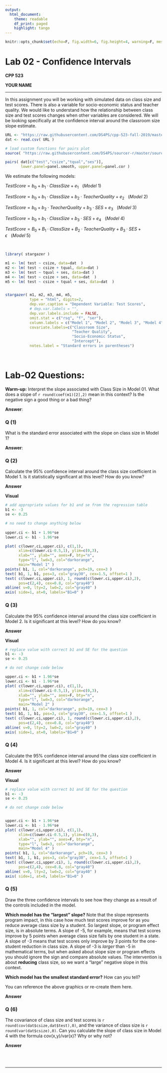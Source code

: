 ```yaml
---
output:
  html_document:
    theme: readable
    df_print: paged
    highlight: tango
---
```


```r
knitr::opts_chunk$set(echo=F, fig.width=6, fig.height=4, warning=F, message=F )
```

# Lab 02 - Confidence Intervals

**CPP 523**

**YOUR NAME**

---------------
 
In this assignment you will be working with simulated data on class size and test scores.  There is also a variable for socio-economic status and teacher quality.  We would like to understand how the relationship between class size and test scores changes when other variables are considered.  We will be looking specifically at the confidence interval around the classroom size slope estimate.


```r
URL <- "https://raw.githubusercontent.com/DS4PS/cpp-523-fall-2019/master/labs/class-size-seed-1234.csv"
dat <- read.csv( URL )
```



```r
# load custom functions for pairs plot
source( "https://raw.githubusercontent.com/DS4PS/sourcer-r/master/sourcer.R" )

pairs( dat[c("test","csize","tqual","ses")], 
       lower.panel=panel.smooth, upper.panel=panel.cor )
```



We estimate the following models:

$TestScore = b_0 + b_1 \cdot ClassSize + e_1 \ \ \ (Model \ 1)$

$TestScore = b_0 + b_1 \cdot ClassSize + b_2 \cdot TeacherQuality + e_2  \ \ \ (Model \ 2)$


$TestScore = b_0 + b_2 \cdot TeacherQuality + b_3 \cdot SES + e_3  \ \ \ (Model \ 3)$

$TestScore = b_0 + b_1 \cdot ClassSize + b_3 \cdot SES + e_4  \ \ \ (Model \ 4)$

$TestScore = B_0 + B_1 \cdot ClassSize + B_2 \cdot TeacherQuality + B_3 \cdot SES + \epsilon  \ \ \ (Model \ 5)$


<br>



```r

library( stargazer )

m1 <- lm( test ~ csize, data=dat  ) 
m2 <- lm( test ~ csize + tqual, data=dat )
m3 <- lm( test ~ tqual + ses, data=dat ) 
m4 <- lm( test ~ csize + ses, data=dat  )
m5 <- lm( test ~ csize + tqual + ses, data=dat  )


stargazer( m1, m2, m3, m4, m5, 
           type = "html", digits=2,
           dep.var.caption = "Dependent Variable: Test Scores",
           # dep.var.labels = "",
           dep.var.labels.include = FALSE,
           omit.stat = c("rsq", "f", "ser"),
           column.labels = c("Model 1", "Model 2", "Model 3", "Model 4", "Model 5"),
           covariate.labels=c("Classroom Size",
                              "Teacher Quality",
                              "Socio-Economic Status",
                              "Intercept"),
           notes.label = "Standard errors in parentheses")
```

<br>





# Lab-02 Questions:

**Warm-up:** Interpret the slope associated with Class Size in Model 01. What does a slope of `r round(coef(m1)[2],2)` mean in this context? Is the negative sign a good thing or a bad thing?  

**Answer**: 






### Q (1)	

What is the standard error associated with the slope on class size in Model 1?


**Answer**: 







### Q (2)	

Calculate the 95% confidence interval around the class size coefficient in Model 1.  Is it statistically significant at this level?  How do you know?

**Answer**





**Visual**

```r
# add appropriate values for b1 and se from the regression table
b1 <- -3
se <- 0.25

# no need to change anything below
  
upper.ci <- b1 + 1.96*se 
lower.ci <- b1 - 1.96*se

plot( c(lower.ci,upper.ci), c(1,1), 
      xlim=c(lower.ci-0.5,1), ylim=c(0,3),
      xlab="", ylab="", axes=F, bty="n",
      type="l", lwd=3, col="darkorange", 
      main="Model 1" )
points( b1, 1, col="darkorange", pch=19, cex=3 )
text( b1, 1, b1, pos=3, col="gray30", cex=1.5, offset=1 )
text( c(lower.ci,upper.ci), 1, round(c(lower.ci,upper.ci),2), 
      pos=c(2,4), cex=0.8, col="gray40")
abline( v=0, lty=2, lwd=2, col="gray40" )
axis( side=1, at=0, labels="B1=0" )
```







### Q (3)	

Calculate the 95% confidence interval around the class size coefficient in Model 2.   Is it significant at this level? How do you know?

**Answer**


**Visual**

```r
# replace value with correct b1 and SE for the question
b1 <- -3
se <- 0.25

# do not change code below 

upper.ci <- b1 + 1.96*se 
lower.ci <- b1 - 1.96*se
plot( c(lower.ci,upper.ci), c(1,1), 
      xlim=c(lower.ci-0.5,1), ylim=c(0,3),
      xlab="", ylab="", axes=F, bty="n",
      type="l", lwd=3, col="darkorange", 
      main="Model 2" )
points( b1, 1, col="darkorange", pch=19, cex=3 )
text( b1, 1, b1, pos=3, col="gray30", cex=1.5, offset=1 )
text( c(lower.ci,upper.ci), 1, round(c(lower.ci,upper.ci),2), 
      pos=c(2,4), cex=0.8, col="gray40")
abline( v=0, lty=2, lwd=2, col="gray40" )
axis( side=1, at=0, labels="B1=0" )
```







### Q (4)	

Calculate the 95% confidence interval around the class size coefficient in Model 4.  Is it significant at this level? How do you know?


**Answer**


**Visual**

```r
# replace value with correct b1 and SE for the question
b1 <- -3
se <- 0.25

# do not change code below 


upper.ci <- b1 + 1.96*se 
lower.ci <- b1 - 1.96*se
plot( c(lower.ci,upper.ci), c(1,1), 
      xlim=c(lower.ci-0.5,1), ylim=c(0,3),
      xlab="", ylab="", axes=F, bty="n",
      type="l", lwd=3, col="darkorange", 
      main="Model 4" )
points( b1, 1, col="darkorange", pch=19, cex=3 )
text( b1, 1, b1, pos=3, col="gray30", cex=1.5, offset=1 )
text( c(lower.ci,upper.ci), 1, round(c(lower.ci,upper.ci),2), 
      pos=c(2,4), cex=0.8, col="gray40")
abline( v=0, lty=2, lwd=2, col="gray40" )
axis( side=1, at=0, labels="B1=0" )
```







### Q (5)	

Draw the three confidence intervals to see how they change as a result of the controls included in the model. 

**Which model has the "largest" slope?** Note that the slope represents program impact, in this case how much test scores improve for as you reduce average class size by a student. So largest slope, or program effect size, is in absolute terms. A slope of -5, for example, means that test scores improve by 5 points when average class size falls by one student in a state. A slope of -3 means that test scores only improve by 3 points for the one-student reduction in class size. A slope of -3 is *larger* than -5 in mathematical terms, but when asked about slope size or program effects you should ignore the sign and compare absolute values. The intervention is about **reducing** class size, so we want a "large" negative slope in this context.

**Which model has the smallest standard error?** How can you tell? 

You can reference the above graphics or re-create them here.


**Answer**

 








### Q (6)	

The covariance of class size and test scores is `r round(cov(dat$csize,dat$test),0)`, and the variance of class size is `r round(var(dat$csize),0)`.  Can you calculate the slope of class size in Model 4 with the formula cov(x,y)/var(x)?  Why or why not?

**Answer**














<br>
<br>

---

<br>
<br>






